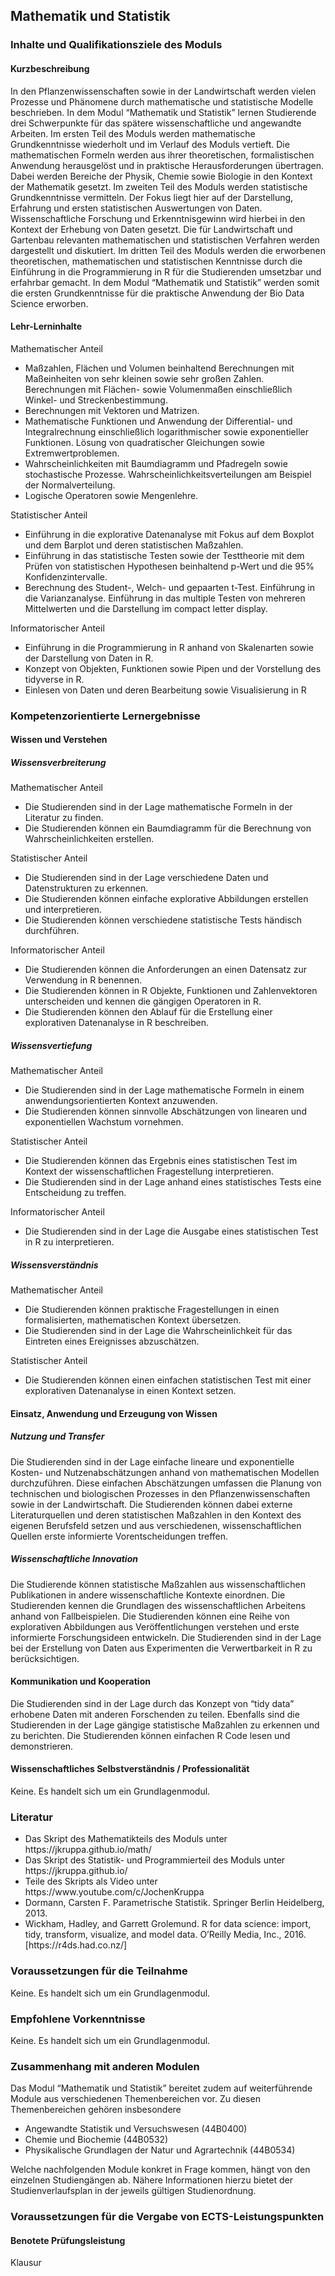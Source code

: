 ## Mathematik und Statistik {#sec-module-mathematik}

### Inhalte und Qualifikationsziele des Moduls

#### Kurzbeschreibung

In den Pflanzenwissenschaften sowie in der Landwirtschaft werden vielen Prozesse und Phänomene durch mathematische und statistische Modelle beschrieben. In dem Modul "Mathematik und Statistik" lernen Studierende drei Schwerpunkte für das spätere wissenschaftliche und angewandte Arbeiten. Im ersten Teil des Moduls werden mathematische Grundkenntnisse wiederholt und im Verlauf des Moduls vertieft. Die mathematischen Formeln werden aus ihrer theoretischen, formalistischen Anwendung herausgelöst und in praktische Herausforderungen übertragen. Dabei werden Bereiche der Physik, Chemie sowie Biologie in den Kontext der Mathematik gesetzt. Im zweiten Teil des Moduls werden statistische Grundkenntnisse vermitteln. Der Fokus liegt hier auf der Darstellung, Erfahrung und ersten statistischen Auswertungen von Daten. Wissenschaftliche Forschung und Erkenntnisgewinn wird hierbei in den Kontext der Erhebung von Daten gesetzt. Die für Landwirtschaft und Gartenbau relevanten mathematischen und statistischen Verfahren werden dargestellt und diskutiert. Im dritten Teil des Moduls werden die erworbenen theoretischen, mathematischen und statistischen Kenntnisse durch die Einführung in die Programmierung in R für die Studierenden umsetzbar und erfahrbar gemacht. In dem Modul "Mathematik und Statistik" werden somit die ersten Grundkenntnisse für die praktische Anwendung der Bio Data Science erworben.

#### Lehr-Lerninhalte

Mathematischer Anteil

-   Maßzahlen, Flächen und Volumen beinhaltend Berechnungen mit Maßeinheiten von sehr kleinen sowie sehr großen Zahlen. Berechnungen mit Flächen- sowie Volumenmaßen einschließlich Winkel- und Streckenbestimmung.
-   Berechnungen mit Vektoren und Matrizen.
-   Mathematische Funktionen und Anwendung der Differential- und Integralrechnung einschließlich logarithmischer sowie exponentieller Funktionen. Lösung von quadratischer Gleichungen sowie Extremwertproblemen.
-   Wahrscheinlichkeiten mit Baumdiagramm und Pfadregeln sowie stochastische Prozesse. Wahrscheinlichkeitsverteilungen am Beispiel der Normalverteilung.
-   Logische Operatoren sowie Mengenlehre.

Statistischer Anteil

-   Einführung in die explorative Datenanalyse mit Fokus auf dem Boxplot und dem Barplot und deren statistischen Maßzahlen.
-   Einführung in das statistische Testen sowie der Testtheorie mit dem Prüfen von statistischen Hypothesen beinhaltend p-Wert und die 95% Konfidenzintervalle.
-   Berechnung des Student-, Welch- und gepaarten t-Test. Einführung in die Varianzanalyse. Einführung in das multiple Testen von mehreren Mittelwerten und die Darstellung im compact letter display.

Informatorischer Anteil

-   Einführung in die Programmierung in R anhand von Skalenarten sowie der Darstellung von Daten in R.
-   Konzept von Objekten, Funktionen sowie Pipen und der Vorstellung des tidyverse in R.
-   Einlesen von Daten und deren Bearbeitung sowie Visualisierung in R

### Kompetenzorientierte Lernergebnisse

#### Wissen und Verstehen

##### Wissensverbreiterung

Mathematischer Anteil

-   Die Studierenden sind in der Lage mathematische Formeln in der Literatur zu finden.
-   Die Studierenden können ein Baumdiagramm für die Berechnung von Wahrscheinlichkeiten erstellen.

Statistischer Anteil

-   Die Studierenden sind in der Lage verschiedene Daten und Datenstrukturen zu erkennen.
-   Die Studierenden können einfache explorative Abbildungen erstellen und interpretieren.
-   Die Studierenden können verschiedene statistische Tests händisch durchführen.

Informatorischer Anteil

-   Die Studierenden können die Anforderungen an einen Datensatz zur Verwendung in R benennen.
-   Die Studierenden können in R Objekte, Funktionen und Zahlenvektoren unterscheiden und kennen die gängigen Operatoren in R.
-   Die Studierenden können den Ablauf für die Erstellung einer explorativen Datenanalyse in R beschreiben.

##### Wissensvertiefung

Mathematischer Anteil

-   Die Studierenden sind in der Lage mathematische Formeln in einem anwendungsorientierten Kontext anzuwenden.
-   Die Studierenden können sinnvolle Abschätzungen von linearen und exponentiellen Wachstum vornehmen.

Statistischer Anteil

-   Die Studierenden können das Ergebnis eines statistischen Test im Kontext der wissenschaftlichen Fragestellung interpretieren.
-   Die Studierenden sind in der Lage anhand eines statistisches Tests eine Entscheidung zu treffen.

Informatorischer Anteil

-   Die Studierenden sind in der Lage die Ausgabe eines statistischen Test in R zu interpretieren.

##### Wissensverständnis

Mathematischer Anteil

-   Die Studierenden können praktische Fragestellungen in einen formalisierten, mathematischen Kontext übersetzen.
-   Die Studierenden sind in der Lage die Wahrscheinlichkeit für das Eintreten eines Ereignisses abzuschätzen.

Statistischer Anteil

-   Die Studierenden können einen einfachen statistischen Test mit einer explorativen Datenanalyse in einen Kontext setzen.

#### Einsatz, Anwendung und Erzeugung von Wissen

##### Nutzung und Transfer

Die Studierenden sind in der Lage einfache lineare und exponentielle Kosten- und Nutzenabschätzungen anhand von mathematischen Modellen durchzuführen. Diese einfachen Abschätzungen umfassen die Planung von technischen und biologischen Prozesses in den Pflanzenwissenschaften sowie in der Landwirtschaft. Die Studierenden können dabei externe Literaturquellen und deren statistischen Maßzahlen in den Kontext des eigenen Berufsfeld setzen und aus verschiedenen, wissenschaftlichen Quellen erste informierte Vorentscheidungen treffen.

##### Wissenschaftliche Innovation

Die Studierende können statistische Maßzahlen aus wissenschaftlichen Publikationen in andere wissenschaftliche Kontexte einordnen. Die Studierenden kennen die Grundlagen des wissenschaftlichen Arbeitens anhand von Fallbeispielen. Die Studierenden können eine Reihe von explorativen Abbildungen aus Veröffentlichungen verstehen und erste informierte Forschungsideen entwickeln. Die Studierenden sind in der Lage bei der Erstellung von Daten aus Experimenten die Verwertbarkeit in R zu berücksichtigen.

#### Kommunikation und Kooperation

Die Studierenden sind in der Lage durch das Konzept von "tidy data" erhobene Daten mit anderen Forschenden zu teilen. Ebenfalls sind die Studierenden in der Lage gängige statistische Maßzahlen zu erkennen und zu berichten. Die Studierenden können einfachen R Code lesen und demonstrieren.

#### Wissenschaftliches Selbstverständnis / Professionalität

Keine. Es handelt sich um ein Grundlagenmodul.

### Literatur

-   Das Skript des Mathematikteils des Moduls unter https://jkruppa.github.io/math/
-   Das Skript des Statistik- und Programmierteil des Moduls unter https://jkruppa.github.io/
-   Teile des Skripts als Video unter https://www.youtube.com/c/JochenKruppa
-   Dormann, Carsten F. Parametrische Statistik. Springer Berlin Heidelberg, 2013.
-   Wickham, Hadley, and Garrett Grolemund. R for data science: import, tidy, transform, visualize, and model data. O'Reilly Media, Inc., 2016. \[https://r4ds.had.co.nz/\]

### Voraussetzungen für die Teilnahme

Keine. Es handelt sich um ein Grundlagenmodul.

### Empfohlene Vorkenntnisse

Keine. Es handelt sich um ein Grundlagenmodul.

### Zusammenhang mit anderen Modulen

Das Modul "Mathematik und Statistik" bereitet zudem auf weiterführende Module aus verschiedenen Themenbereichen vor. Zu diesen Themenbereichen gehören insbesondere

-   Angewandte Statistik und Versuchswesen (44B0400)
-   Chemie und Biochemie (44B0532)
-   Physikalische Grundlagen der Natur und Agrartechnik (44B0534)

Welche nachfolgenden Module konkret in Frage kommen, hängt von den einzelnen Studiengängen ab. Nähere Informationen hierzu bietet der Studienverlaufsplan in der jeweils gültigen Studienordnung.

### Voraussetzungen für die Vergabe von ECTS-Leistungspunkten

#### Benotete Prüfungsleistung

Klausur
